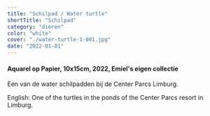 ```yaml
---
title: "Schilpad / Water turtle"
shortTitle: "Schilpad"
category: "dieren"
color: "white"
cover: "./water-turtle-1-001.jpg"
date: "2022-01-01"
---
```

    
#### Aquarel op Papier, 10x15cm, 2022, Emiel's eigen collectie
Een van de water schilpadden bij de Center Parcs Limburg.

    
English: One of the turtles in the ponds of the Center Parcs resort in Limburg.